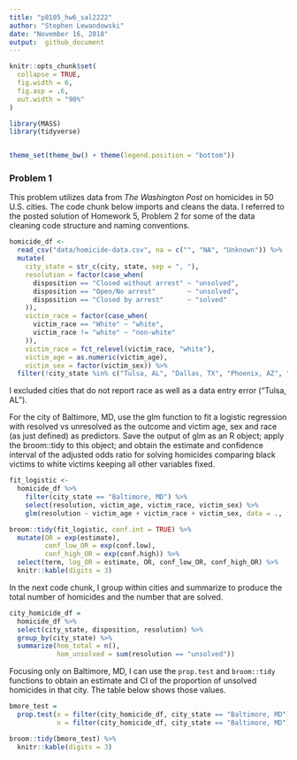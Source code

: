 ```yaml
---
title: "p8105_hw6_sal2222"
author: "Stephen Lewandowski"
date: "November 16, 2018"
output:  github_document
---
```


```r
knitr::opts_chunk$set(
  collapse = TRUE,
  fig.width = 6,
  fig.asp = .6,
  out.width = "90%"
)

library(MASS)
library(tidyverse)


theme_set(theme_bw() + theme(legend.position = "bottom"))
```

### Problem 1

This problem utilizes data from _The Washington Post_ on homicides in 50 U.S. cities. The code chunk below imports and cleans the data. I referred to the posted solution of Homework 5, Problem 2 for some of the data cleaning code structure and naming conventions.

```r
homicide_df <- 
  read_csv("data/homicide-data.csv", na = c("", "NA", "Unknown")) %>%
  mutate(
    city_state = str_c(city, state, sep = ", "),
    resolution = factor(case_when(
      disposition == "Closed without arrest" ~ "unsolved",
      disposition == "Open/No arrest"        ~ "unsolved",
      disposition == "Closed by arrest"      ~ "solved"
    )),
    victim_race = factor(case_when(
      victim_race == "White" ~ "white",
      victim_race != "white" ~ "non-white"
    )),
    victim_race = fct_relevel(victim_race, "white"),
    victim_age = as.numeric(victim_age),
    victim_sex = factor(victim_sex)) %>% 
  filter(!city_state %in% c("Tulsa, AL", "Dallas, TX", "Phoenix, AZ", "Kansas City, MO")) 
```

I excluded cities that do not report race as well as a data entry error ("Tulsa, AL").

For the city of Baltimore, MD, use the glm function to fit a logistic regression with resolved vs unresolved as the outcome and victim age, sex and race (as just defined) as predictors. Save the output of glm as an R object; apply the broom::tidy to this object; and obtain the estimate and confidence interval of the adjusted odds ratio for solving homicides comparing black victims to white victims keeping all other variables fixed.

```r

fit_logistic <- 
  homicide_df %>% 
    filter(city_state == "Baltimore, MD") %>% 
    select(resolution, victim_age, victim_race, victim_sex) %>% 
    glm(resolution ~ victim_age + victim_race + victim_sex, data = ., family = binomial()) 

```

```r

broom::tidy(fit_logistic, conf.int = TRUE) %>% 
  mutate(OR = exp(estimate),
         conf_low_OR = exp(conf.low),
         conf_high_OR = exp(conf.high)) %>%
  select(term, log_OR = estimate, OR, conf_low_OR, conf_high_OR) %>% 
  knitr::kable(digits = 3)


```





In the next code chunk, I group within cities and summarize to produce the total number of homicides and the number that are solved. 

```r
city_homicide_df = 
  homicide_df %>% 
  select(city_state, disposition, resolution) %>% 
  group_by(city_state) %>% 
  summarize(hom_total = n(),
            hom_unsolved = sum(resolution == "unsolved"))
```

Focusing only on Baltimore, MD, I can use the `prop.test` and `broom::tidy` functions to obtain an estimate and CI of the proportion of unsolved homicides in that city. The table below shows those values.

```r
bmore_test = 
  prop.test(x = filter(city_homicide_df, city_state == "Baltimore, MD") %>% pull(hom_unsolved),
            n = filter(city_homicide_df, city_state == "Baltimore, MD") %>% pull(hom_total)) 

broom::tidy(bmore_test) %>% 
  knitr::kable(digits = 3)
```


